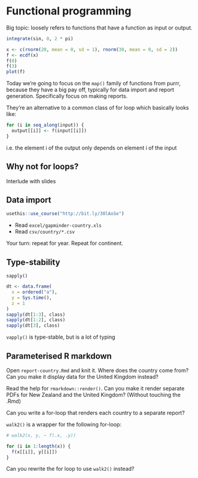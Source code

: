 # Functional programming

<!-- Create new file -->

Big topic: loosely refers to functions that have a function as input or output.

```r
integrate(sin, 0, 2 * pi)

x <- c(rnorm(20, mean = 0, sd = 1), rnorm(30, mean = 0, sd = 2))
f <- ecdf(x)
f(0)
f(3)
plot(f)
```

Today we're going to focus on the `map()` family of functions from purrr, because they have a big pay off, typically for data import and report generation. Specifically focus on making reports.

They're an alternative to a common class of for loop which basically looks like:

```r
for (i in seq_along(input)) {
  output[[i]] <- f(input[[i]])
}
```

i.e. the element i of the output only depends on element i of the input

## Why not for loops?

Interlude with slides

## Data import

```r
usethis::use_course("http://bit.ly/30lAoSe")
```

* Read `excel/gapminder-country.xls`
* Read `csv/country/*.csv`

Your turn: repeat for year. Repeat for continent.

## Type-stability

`sapply()`

```r
dt <- data.frame(
  x = ordered("a"),
  y = Sys.time(),
  z = 1
)
sapply(dt[1:3], class)
sapply(dt[1:2], class)
sapply(dt[3], class)
```

`vapply()` is type-stable, but is a lot of typing

## Parameterised R markdown

Open `report-country.Rmd` and knit it.  Where does the country come from? Can you make it display data for the United Kingdom instead?

Read the help for `rmarkdown::render()`. Can you make it render separate PDFs for New Zealand and the United Kingdom? (Without touching the .Rmd)

Can you write a for-loop that renders each country to a separate report?

`walk2()` is a wrapper for the following for-loop:

```r
# walk2(x, y, ~ f(.x, .y))

for (i in 1:length(x)) {
  f(x[[i]], y[[i]])
}
```

Can you rewrite the for loop to use `walk2()` instead?

<!-- COMMIT TO GIT -->
